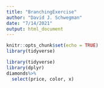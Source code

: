 ```yaml
---
title: "BranchingExercise"
author: "David J. Schwegman"
date: "7/14/2021"
output: html_document
---
```


```r
knitr::opts_chunk$set(echo = TRUE)
library(tidyverse)
```


```r
library(tidyverse)
library(dplyr)
diamonds%>%
  select(price, color, x)

```